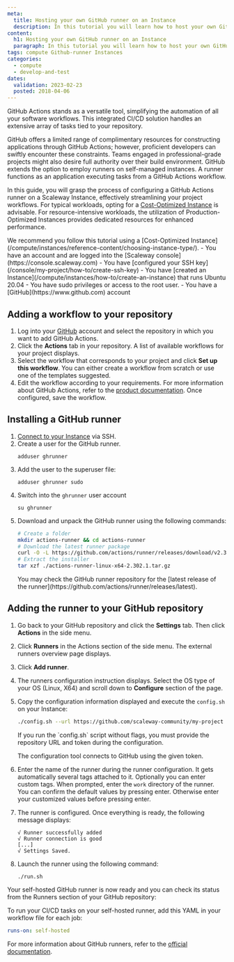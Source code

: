```yaml
---
meta:
  title: Hosting your own GitHub runner on an Instance
  description: In this tutorial you will learn how to host your own GitHub runner on an Instance
content:
  h1: Hosting your own GitHub runner on an Instance
  paragraph: In this tutorial you will learn how to host your own GitHub runner on an Instance
tags: compute Github-runner Instances 
categories: 
  - compute
  - develop-and-test
dates:
  validation: 2023-02-23
  posted: 2018-04-06
---
```


GitHub Actions stands as a versatile tool, simplifying the automation of all your software workflows. This integrated CI/CD solution handles an extensive array of tasks tied to your repository.

GitHub offers a limited range of complimentary resources for constructing applications through GitHub Actions; however, proficient developers can swiftly encounter these constraints. Teams engaged in professional-grade projects might also desire full authority over their build environment. GitHub extends the option to employ runners on self-managed instances. A runner functions as an application executing tasks from a GitHub Actions workflow.

In this guide, you will grasp the process of configuring a GitHub Actions runner on a Scaleway Instance, effectively streamlining your project workflows. For typical workloads, opting for a [Cost-Optimized Instance](/compute/instances/reference-content/choosing-instance-type/) is advisable. For resource-intensive workloads, the utilization of Production-Optimized Instances provides dedicated resources for enhanced performance.

<Message type="tip">
  We recommend you follow this tutorial using a [Cost-Optimized Instance](/compute/instances/reference-content/choosing-instance-type/).
</Message>

<Macro id="iam-requirements" />
 
<Message type="requirement">
  - You have an account and are logged into the [Scaleway console](https://console.scaleway.com)
  - You have [configured your SSH key](/console/my-project/how-to/create-ssh-key)
  - You have [created an Instance](/compute/instances/how-to/create-an-instance) that runs Ubuntu 20.04
  - You have sudo privileges or access to the root user.
  - You have a [GitHub](https://www.github.com) account
</Message>

## Adding a workflow to your repository

1. Log into your [GitHub](https://github.com) account and select the repository in which you want to add GitHub Actions. 
2. Click the **Actions** tab in your repository. A list of available workflows for your project displays.
    <Lightbox src="scaleway-github-actions-menu.webp" alt="" />
3. Select the workflow that corresponds to your project and click **Set up this workflow**. You can either create a workflow from scratch or use one of the templates suggested. 
4. Edit the workflow according to your requirements. For more information about GitHub Actions, refer to the [product documentation](https://docs.github.com/en/actions). Once configured, save the workflow.

## Installing a GitHub runner

1. [Connect to your Instance](/compute/instances/how-to/connect-to-instance/) via SSH. 
2. Create a user for the GitHub runner.
    ```
    adduser ghrunner
    ``` 
3. Add the user to the superuser file:
    ```
    adduser ghrunner sudo
    ```
4. Switch into the `ghrunner` user account 
    ```
    su ghrunner
    ```
5. Download and unpack the GitHub runner using the following commands: 
    ```sh
    # Create a folder
    mkdir actions-runner && cd actions-runner
    # Download the latest runner package
    curl -O -L https://github.com/actions/runner/releases/download/v2.302.1/actions-runner-linux-x64-2.302.1.tar.gz
    # Extract the installer
    tar xzf ./actions-runner-linux-x64-2.302.1.tar.gz
    ```
    <Message type="tip">
      You may check the GitHub runner repository for the [latest release of the runner](https://github.com/actions/runner/releases/latest).
    </Message>

## Adding the runner to your GitHub repository

1. Go back to your GitHub repository and click the **Settings** tab. Then click **Actions** in the side menu. 
    <Lightbox src="scaleway-github-settings-menu.webp" alt="" />
2. Click **Runners** in the Actions section of the side menu. The external runners overview page displays. 
3. Click **Add runner**.
    <Lightbox src="scaleway-add-github-runner.webp" alt="" />
4. The runners configuration instruction displays. Select the OS type of your OS (Linux, X64) and scroll down to **Configure** section of the page. 
5. Copy the configuration information displayed and execute the `config.sh` on your Instance: 
    ```bash
    ./config.sh --url https://github.com/scaleway-community/my-project --token AC6XRSJUUEWXLYJ7SQ6WMVLASKYWZ
    ```
    <Message type="note">
      If you run the `config.sh` script without flags, you must provide the repository URL and token during the configuration. 
    </Message>

    The configuration tool connects to GitHub using the given token. 
6. Enter the name of the runner during the runner configuration. It gets automatically several tags attached to it. Optionally you can enter custom tags. When prompted, enter the `work` directory of the runner. You can confirm the default values by pressing enter. Otherwise enter your customized values before pressing enter. 
7. The runner is configured. Once everything is ready, the following message displays: 
    ```
    √ Runner successfully added
    √ Runner connection is good
    [...]
    √ Settings Saved.
    ```
8. Launch the runner using the following command: 
    ```
    ./run.sh
    ```

Your self-hosted GitHub runner is now ready and you can check its status from the Runners section of your GitHub repository: 
<Lightbox src="scaleway-github-runner-active.webp" alt="" />

To run your CI/CD tasks on your self-hosted runner, add this YAML in your workflow file for each job:
```yaml
runs-on: self-hosted
```

For more information about GitHub runners, refer to the [official documentation](https://docs.github.com/en/actions/hosting-your-own-runners/about-self-hosted-runners).
